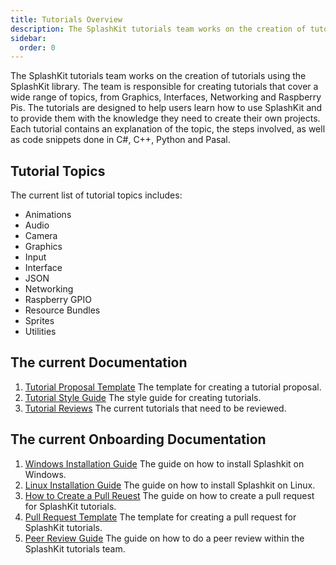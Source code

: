 ```yaml
---
title: Tutorials Overview
description: The SplashKit tutorials team works on the creation of tutorials using the SplashKit library.
sidebar:
  order: 0
---
```



The SplashKit tutorials team works on the creation of tutorials using the SplashKit library. The team is responsible for creating tutorials that cover a wide range of topics, from Graphics, Interfaces, Networking and Raspberry Pis. The tutorials are designed to help users learn how to use SplashKit and to provide them with the knowledge they need to create their own projects. Each tutorial contains an explanation of the topic, the steps involved, as well as code snippets done in C#, C++, Python and Pasal.

## Tutorial Topics

The current list of tutorial topics includes:

- Animations
- Audio
- Camera
- Graphics
- Input
- Interface
- JSON
- Networking
- Raspberry GPIO
- Resource Bundles
- Sprites
- Utilities

## The current Documentation

1. [Tutorial Proposal Template](/products/splashkit/splashkit-tutorials/documentation/1-tutorial-proposal-template) The template for creating a tutorial proposal.
2. [Tutorial Style Guide](/products/splashkit/splashkit-tutorials/documentation/2-tutorial-style-guide) The style guide for creating tutorials.
3. [Tutorial Reviews](/products/splashkit/splashkit-tutorials/documentation/3-tutorial-reviews) The current tutorials that need to be reviewed.

## The current Onboarding Documentation

1. [Windows Installation Guide](/products/splashkit/splashkit-tutorials/onboarding/01-windows-installation) The guide on how to install Splashkit on Windows.
2. [Linux Installation Guide](/products/splashkit/splashkit-tutorials/onboarding/02-linux-installation) The guide on how to install Splashkit on Linux.
3. [How to Create a Pull Reuest](/products/splashkit/splashkit-tutorials/onboarding/03-pull-request) The guide on how to create a pull request for SplashKit tutorials.
4. [Pull Request Template](/products/splashkit/splashkit-tutorials/onboarding/04-pull-request-template) The template for creating a pull request for SplashKit tutorials.
5. [Peer Review Guide](/products/splashkit/splashkit-tutorials/onboarding/05-peer-review) The guide on how to do a peer review within the SplashKit tutorials team.
